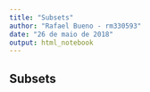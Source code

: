 ```yaml
---
title: "Subsets"
author: "Rafael Bueno - rm330593"
date: "26 de maio de 2018"
output: html_notebook
---
```


## Subsets